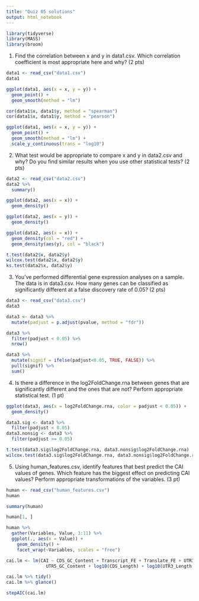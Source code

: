 ```yaml
---
title: "Quiz 05 solutions"
output: html_notebook
---
```


```r
library(tidyverse)
library(MASS)
library(broom)
```


1. Find the correlation between x and y in data1.csv. Which correlation coefficient is most appropriate here and why? (2 pts)
```r
data1 <- read_csv("data1.csv")
data1
```
```r
ggplot(data1, aes(x = x, y = y)) +
  geom_point() +
  geom_smooth(method = "lm")
```
```r
cor(data1$x, data1$y, method = "spearman")
cor(data1$x, data1$y, method = "pearson")

```

```r
ggplot(data1, aes(x = x, y = y)) +
  geom_point() +
  geom_smooth(method = "lm") +
  scale_y_continuous(trans = "log10")
```


2. What test would be appropriate to compare x and y in data2.csv and why? Do you find similar results when you use other statistical tests? (2 pts)
```r
data2 <- read_csv("data2.csv")
data2 %>%
  summary()
```
```r
ggplot(data2, aes(x = x)) +
  geom_density()

ggplot(data2, aes(x = y)) +
  geom_density()

ggplot(data2, aes(x = x)) +
  geom_density(col = "red") +
  geom_density(aes(y), col = "black")
```

```r
t.test(data2$x, data2$y)
wilcox.test(data2$x, data2$y)
ks.test(data2$x, data2$y)
```


3. You’ve performed differential gene expression analyses on a sample. The data is in data3.csv. How many genes can be classified as significantly different at a false discovery rate of 0.05? (2 pts)
```r
data3 <- read_csv("data3.csv")
data3
```

```r
data3 <- data3 %>%
  mutate(padjust = p.adjust(pvalue, method = "fdr"))
```

```r
data3 %>%
  filter(padjust < 0.05) %>%
  nrow()

data3 %>%
  mutate(signif = ifelse(padjust<0.05, TRUE, FALSE)) %>%
  pull(signif) %>%
  sum()
```


4. Is there a difference in the log2FoldChange.rna between genes that are significantly different and the ones that are not? Perform appropriate statistical test. (1 pt)
```r
ggplot(data3, aes(x = log2FoldChange.rna, color = padjust < 0.05)) +
  geom_density()
```

```r
data3.sig <- data3 %>%
  filter(padjust < 0.05)
data3.nonsig <- data3 %>%
  filter(padjust >= 0.05)

t.test(data3.sig$log2FoldChange.rna, data3.nonsig$log2FoldChange.rna)
wilcox.test(data3.sig$log2FoldChange.rna, data3.nonsig$log2FoldChange.rna)
```


5. Using human_features.csv, identify features that best predict the CAI values of genes. Which feature has the biggest effect on predicting CAI values? Perform appropriate transformations of the variables. (3 pt)
```r
human <- read_csv("human_features.csv")
human

summary(human)
```

```r
human[1, ]
```

```r
human %>%
  gather(Variables, Value, 3:11) %>%
  ggplot(., aes(x = Value)) +
    geom_density() +
    facet_wrap(~Variables, scales = "free")
```

```r
cai.lm <- lm(CAI ~ CDS_GC_Content + Transcript_FE + Translate_FE + UTR3_GC_Content +
               UTR5_GC_Content + log10(CDS_Length) + log10(UTR3_Length + 1) + log10(UTR5_Length + 1) + log10(uATG_count + 0.1), data = human)

cai.lm %>% tidy()
cai.lm %>% glance()
```


```r
stepAIC(cai.lm)
```















